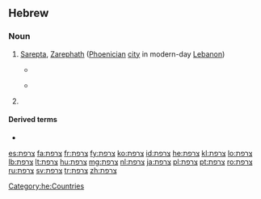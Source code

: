==Hebrew==

===Noun===
{{he-noun|wv=צָרְפַת|tr=tsar'fát|g=f}}

# {{lb|he|biblical|historical}} [[Sarepta]], [[Zarephath]] ([[Phoenician]] [[city]] in modern-day [[Lebanon]])
#* {{RQ:Tanach|9a|17|9|t=JPS}}
#*: {{ux|he|קוּם לֵךְ '''צָרְפַתָה''' אֲשֶׁר לְצִידוֹן וְיָשַׁבְתָּ שָׁם הִנֵּה צִוִּיתִי שָׁם אִשָּׁה אַלְמָנָה לְכַלְכְּלֶךָ׃|tr=kúm lékh '''tsar'fáta''' 'asher l'tsidón v'yashavtá shám hiné tsivíti shám 'ishá 'almaná l'khalk'lékha.<br/>qūm lēḵ '''ṣārəp̄áṯā''' ʾăšer ləṣīḏōn wəyāšaḇtā šām hinnē ṣiwwī́ṯī šām ʾiššā ʾalmānā ləḵalkəléḵā.|‘Arise, get thee '''to Zarephath''', which belongeth to Zidon, and dwell there; behold, I have commanded a widow there to sustain thee.’}}
#* {{RQ:Tanach|16|1|20|t=JPS}}
#*: {{ux|he|וְגָלֻת הַחֵל־הַזֶּה לִבְנֵי יִשְׂרָאֵל אֲשֶׁר־כְּנַעֲנִים עַד־'''צָרְפַת''' וְגָלֻת יְרוּשָׁלִַם אֲשֶׁר בִּסְפָרַד יִרְשׁוּ אֵת עָרֵי הַנֶּגֶב׃|tr=v'galút hakhél-hazé liv'néi yisra'él 'asher-k'na'aním 'ad-'''tsar'fát''' v'galút y'rushaláyim 'ashér bis'farád yir'shú 'ét 'aréi hanégev.<br/>wḡālūṯ haḥēl-hazze liḇənē yiśrāʾēl ʾăšer-kənaʿănīm ʿaḏ-'''ṣārəp̄aṯ''' wəḡālūṯ yərūšāláyim ʾăšer bisəp̄āraḏ yīrəšū ʾēṯ ʿārē hannéḡeḇ.|And the captivity of this host of the children of Israel, that are among the Canaanites, even unto '''Zarephath''', and the captivity of Jerusalem, that is in Sepharad, shall possess the cities of the South.}}
# {{place|he|country|in Western|continent/Europe|t1=France}}

====Derived terms====
* {{l|he|צָרְפָתִי|tr=tsar'fatí}}

[[Category:he:Countries]]

[[es:צרפת]]
[[fa:צרפת]]
[[fr:צרפת]]
[[fy:צרפת]]
[[ko:צרפת]]
[[id:צרפת]]
[[he:צרפת]]
[[kl:צרפת]]
[[lo:צרפת]]
[[lb:צרפת]]
[[lt:צרפת]]
[[hu:צרפת]]
[[mg:צרפת]]
[[nl:צרפת]]
[[ja:צרפת]]
[[pl:צרפת]]
[[pt:צרפת]]
[[ro:צרפת]]
[[ru:צרפת]]
[[sv:צרפת]]
[[tr:צרפת]]
[[zh:צרפת]]